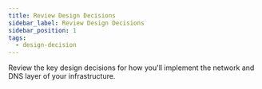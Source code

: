 ```yaml
---
title: Review Design Decisions
sidebar_label: Review Design Decisions
sidebar_position: 1
tags:
  - design-decision
---
```



<Intro>
  Review the key design decisions for how you'll implement the network and DNS
  layer of your infrastructure.
</Intro>

<DocCardList />
